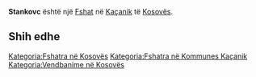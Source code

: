 {{Fshat në Kosovës
 | Emri                = Stankovc
| sqi_D_name = Stankovc
| sqi_D_FULL_NAME_RO = Stankovc
| sqi_D_FULL_NAME_ND_RO = Stankovc
| sqi_D_SORT_NAME_RG = STANKOVC
| sqi_D_FULL_NAME_RG = Stankovc
| sqi_D_FULL_NAME_ND_RG = Stankovc
| sqi_V_name = Kështjella
| sqi_V_FULL_NAME_RO = Kështjella Kështjellë Sankofci Stankofc Stankoc Sankoc
| sqi_V_FULL_NAME_ND_RO = Keshtjella Keshtjelle Sankofci Stankofc Stankoc Sankoc
| sqi_V_SORT_NAME_RG = KESHTJELLA KESHTJELLE SANKOFCI STANKOFC STANKOC SANKOC
| sqi_V_FULL_NAME_RG = Kështjella Kështjellë Sankofci Stankofc Stankoc Sankoc
| sqi_V_FULL_NAME_ND_RG = Keshtjella Keshtjelle Sankofci Stankofc Stankoc Sankoc
| srp_N_name = Stankovce
| srp_N_FULL_NAME_RO = Stankovce
| srp_N_FULL_NAME_ND_RO = Stankovce
| srp_N_SORT_NAME_RG = STANKOVCE
| srp_N_FULL_NAME_RG = Stankovce
| srp_N_FULL_NAME_ND_RG = Stankovce
| srp_NS_name = Станковце
| srp_NS_FULL_NAME_RO = Станковце
| srp_NS_FULL_NAME_ND_RO = Станковце
| srp_NS_SORT_NAME_RG = СТАНКОВЦЕ
| srp_NS_FULL_NAME_RG = Станковце
| srp_NS_FULL_NAME_ND_RG = Станковце
| std_V_name = Stankovci
| std_V_FULL_NAME_RO = Stankovci
| std_V_FULL_NAME_ND_RO = Stankovci
| std_V_SORT_NAME_RG = STANKOVCI
| std_V_FULL_NAME_RG = Stankovci
| std_V_FULL_NAME_ND_RG = Stankovci

 | Emri (Rasa dhanore) = 
 | Figura              = 
 | Shteti              = Kosovo
 | Komuna              = Kaçanik
 | Kodi postar         = 
 | Sipërfaqja          = 

 | Popullsia           = 

 | Regj. i popullsisë  = 
 | Dend. e popullsisë  = 
 | Faqja zyrtare       = 
 <!--- Koordinatat ----> 
 | Gjerësia            = 42.571944
 | Gjatësia            = 20.936111
 | Lartësia            = 
}}
'''Stankovc''' është një [[Fshat]] në [[Kaçanik]] të [[Kosovës]].

<!-- == Gjeografia == -->
<!-- == Historia == -->
<!-- == Demografia == -->
== Shih edhe ==
{{Komuna Kaçanik}}
{{Kosovo-Administrata-Cung}}

[[Kategoria:Fshatra në Kosovës]]
[[Kategoria:Fshatra në Kommunes Kaçanik]]
[[Kategoria:Vendbanime në Kosovës]]